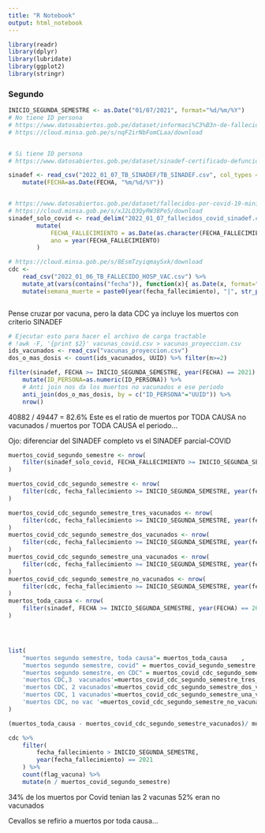 ```yaml
---
title: "R Notebook"
output: html_notebook
---
```



```r
library(readr)
library(dplyr)
library(lubridate)
library(ggplot2)
library(stringr)
```

### Segundo
```r
INICIO_SEGUNDA_SEMESTRE <- as.Date("01/07/2021", format="%d/%m/%Y")
# No tiene ID persona
# https://www.datosabiertos.gob.pe/dataset/informaci%C3%B3n-de-fallecidos-del-sistema-nacional-de-defunciones-ministerio-de-salud/resource
# https://cloud.minsa.gob.pe/s/nqF2irNbFomCLaa/download


# Si tiene ID persona
# https://www.datosabiertos.gob.pe/dataset/sinadef-certificado-defunciones

sinadef <- read_csv("2022_01_07_TB_SINADEF/TB_SINADEF.csv", col_types = cols(.default = col_character())) %>% 
    mutate(FECHA=as.Date(FECHA, "%m/%d/%Y"))


# https://www.datosabiertos.gob.pe/dataset/fallecidos-por-covid-19-ministerio-de-salud-minsa/resource/4b7636f3-5f0c-4404-8526
# https://cloud.minsa.gob.pe/s/xJ2LQ3QyRW38Pe5/download
sinadef_solo_covid <- read_delim("2022_01_07_fallecidos_covid_sinadef.csv", delim = ";") %>% 
        mutate(
            FECHA_FALLECIMIENTO = as.Date(as.character(FECHA_FALLECIMIENTO), "%Y%m%d"),
            ano = year(FECHA_FALLECIMIENTO)
        )

# https://cloud.minsa.gob.pe/s/8EsmTzyiqmaySxk/download
cdc <- 
    read_csv("2022_01_06_TB_FALLECIDO_HOSP_VAC.csv") %>% 
    mutate_at(vars(contains("fecha")), function(x){ as.Date(x, format="%d/%m/%Y") }) %>% 
    mutate(semana_muerte = paste0(year(fecha_fallecimiento), "|", str_pad(week(fecha_fallecimiento), 2, pad="0")))



```
Pense cruzar por vacuna, pero la data CDC ya incluye los muertos con criterio SINADEF
```r
# Ejecutar esto para hacer el archivo de carga tractable
# !awk -F, '{print $2}' vacunas_covid.csv > vacunas_proyeccion.csv
ids_vacunados <- read_csv("vacunas_proyeccion.csv")
dos_o_mas_dosis <- count(ids_vacunados, UUID) %>% filter(n>=2)
```
```r
filter(sinadef, FECHA >= INICIO_SEGUNDA_SEMESTRE, year(FECHA) == 2021) %>% 
    mutate(ID_PERSONA=as.numeric(ID_PERSONA)) %>% 
    # Anti join nos da los muertos no vacunados e ese periodo
    anti_join(dos_o_mas_dosis, by = c("ID_PERSONA"="UUID")) %>% 
    nrow()
```
40882 / 49447 = 82.6%
Este es el ratio de muertos por TODA CAUSA no vacunados / muertos por TODA CAUSA el periodo...




Ojo: diferenciar del SINADEF completo vs el SINADEF parcial-COVID


```r
muertos_covid_segundo_semestre <- nrow(
    filter(sinadef_solo_covid, FECHA_FALLECIMIENTO >= INICIO_SEGUNDA_SEMESTRE, year(FECHA_FALLECIMIENTO) == 2021)
)

muertos_covid_cdc_segundo_semestre <- nrow(
    filter(cdc, fecha_fallecimiento >= INICIO_SEGUNDA_SEMESTRE, year(fecha_fallecimiento) == 2021)
)

muertos_covid_cdc_segundo_semestre_tres_vacunados <- nrow(
    filter(cdc, fecha_fallecimiento >= INICIO_SEGUNDA_SEMESTRE, year(fecha_fallecimiento) == 2021, flag_vacuna == 3)
)
muertos_covid_cdc_segundo_semestre_dos_vacunados <- nrow(
    filter(cdc, fecha_fallecimiento >= INICIO_SEGUNDA_SEMESTRE, year(fecha_fallecimiento) == 2021, flag_vacuna  == 2)
)
muertos_covid_cdc_segundo_semestre_una_vacunados <- nrow(
    filter(cdc, fecha_fallecimiento >= INICIO_SEGUNDA_SEMESTRE, year(fecha_fallecimiento) == 2021, flag_vacuna ==1)
)
muertos_covid_cdc_segundo_semestre_no_vacunados <- nrow(
    filter(cdc, fecha_fallecimiento >= INICIO_SEGUNDA_SEMESTRE, year(fecha_fallecimiento) == 2021, flag_vacuna == 0)
)
muertos_toda_causa <- nrow(
    filter(sinadef, FECHA >= INICIO_SEGUNDA_SEMESTRE, year(FECHA) == 2021)
)




list(
    "muertos segundo semestre, toda causa"= muertos_toda_causa    ,
    "muertos segundo semestre, covid" = muertos_covid_segundo_semestre,
    "muertos segundo semestre, en CDC" = muertos_covid_cdc_segundo_semestre,
    'muertos CDC,3  vacunados'=muertos_covid_cdc_segundo_semestre_tres_vacunados,
    'muertos CDC, 2 vacunados'=muertos_covid_cdc_segundo_semestre_dos_vacunados,
    'muertos CDC, 1 vacunados'=muertos_covid_cdc_segundo_semestre_una_vacunados,
    'muertos CDC, no vac '=muertos_covid_cdc_segundo_semestre_no_vacunados
)

```


```r
(muertos_toda_causa - muertos_covid_cdc_segundo_semestre_vacunados)/ muertos_toda_causa
```

```r
cdc %>% 
    filter(
        fecha_fallecimiento > INICIO_SEGUNDA_SEMESTRE,
        year(fecha_fallecimiento) == 2021
    ) %>% 
    count(flag_vacuna) %>% 
    mutate(n / muertos_covid_segundo_semestre)
```

34% de los muertos por Covid tenian las 2 vacunas
52% eran no vacunados


Cevallos se refirio a muertos por toda causa...


